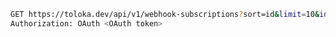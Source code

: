 ```bash
GET https://toloka.dev/api/v1/webhook-subscriptions?sort=id&limit=10&id_gt=<ID of the last subsciption from the previous response>
Authorization: OAuth <OAuth token>
```
